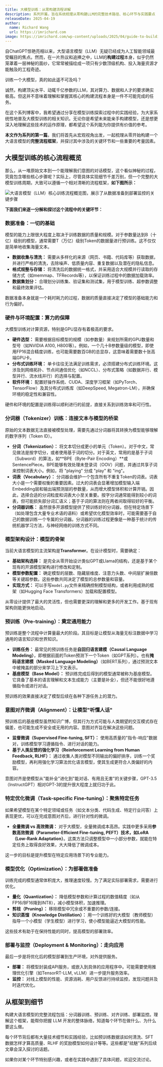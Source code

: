 ```yaml
---
title: 大模型训练：从零构建流程详解
description: 系列开篇，旨在系统梳理从零构建LLM的完整技术路径、核心环节与实践要点
releaseDate: 2025-04-19
author:
  name: Richard Wang
  url: https://imrichard.com
image: https://imrichard.com/wp-content/uploads/2025/04/guide-to-building-llms-from-scratch-cover.avif
---
```


自ChatGPT惊艳亮相以来，大型语言模型（LLM）无疑已经成为人工智能领域最受瞩目的焦点。然而，在一片热议和追捧之中，LLM的**构建过程**本身，似乎仍然笼罩着一层神秘的面纱，它常常被描绘成一项只有少数顶级机构、投入海量资源才能触及的工程奇迹。

训练一个大模型，真的如此遥不可及吗？

诚然，构建顶尖水平、动辄千亿参数的LLM，其对算力、数据和人才的要求确实极高。但这并不意味着理解和掌握其核心的构建流程本身是一件不可能完成的任务。

在这个系列博客中，我希望通过分享在模型训练探索过程中的实践经验，为大家系统性地普及大模型训练的相关知识。无论你是希望未来能亲手构建模型，还是想更深入地理解这些技术的运作原理，都希望这个系列能为你提供有价值的参考。

**本文作为系列的第一篇**，我们将首先从宏观视角出发，一起梳理从零开始构建一个大语言模型的**完整流程框架**，并探讨其中涉及的关键环节和一些重要的考量因素。

## 大模型训练的核心流程概览

那么，从一堆原始文本到一个能理解我们意图的对话模型，这个看似神秘的过程，究竟包含哪些核心步骤呢？实际上，尽管具体实现细节千差万别，但一个完整的大模型训练周期，大致可以遵循一个相对清晰的流程框架，**如下图所示：**

![大语言模型（LLM）核心训练流程概览图，展示了从数据准备到部署监控的关键步骤](https://imrichard.com/wp-content/uploads/2025/04/llm-training-process-overview.avif)

**下面我们来逐一分解和探讨这个流程中的关键环节：**

### 数据准备：一切的基础

模型的能力上限很大程度上取决于训练数据的质量和规模。对于参数量达到B（十亿）级别的模型，通常需要T（万亿）级别Token的数据量进行预训练。这不仅仅是简单地收集海量文本。

- **数据收集与清洗：** 需要从多样化的来源（网页、书籍、代码库等）获取数据，并进行严格的清洗，去除噪声、低质量内容、重复数据以及潜在的隐私信息。
- **格式规整与存储：** 将清洗后的数据统一格式，并采用适合大规模并行读取的存储方式（如memmap、TFRecords等），以保证训练过程中的数据加载效率。
- **数据集划分：** 合理划分训练集、验证集和测试集，用于模型训练、超参数调整和最终效果评估。

数据准备本身就是一个耗时耗力的过程，数据的质量直接决定了模型的基础能力和行为偏好。

### 硬件与环境配置：算力的保障

大模型训练对计算资源，特别是GPU显存有着极高的要求。

- **硬件选型：** 需要根据目标模型的规模（如参数量）来规划所需的GPU数量和型号（如NVIDIA A100, H800等）。例如，一个几十B参数量级的模型，即使用FP16混合精度训练，也可能需要数百GB的总显存，这意味着需要数十张高端GPU卡。
- **分布式训练环境：** 单卡往往无法满足训练需求，必须搭建分布式训练环境。这涉及到网络拓扑、节点间通信优化（如NCCL）、分布式策略（如数据并行、模型并行、流水线并行）的选择与配置。
- **软件环境：** 配置好操作系统、CUDA、深度学习框架（如PyTorch、TensorFlow）及其分布式训练库（如DeepSpeed, Megatron-LM），并确保环境的稳定性和兼容性。

硬件和环境的配置是训练得以顺利进行的前提，直接关系到训练效率和可行性。

### 分词器（Tokenizer）训练：连接文本与模型的桥梁

原始的文本数据无法直接被模型处理，需要先通过分词器将其转换为模型能够理解的数字序列（Token ID）。

- **分词（Tokenization）：** 将文本切分成更小的单元（Token）。对于中文，常见做法是按字切分，或者使用基于词的切分。对于英文，常用的是基于子词（Subword）的算法，如**BPE（Byte-Pair Encoding）**或SentencePiece。BPE能够有效处理未登录词（OOV）问题，并通过共享子词来控制词表大小。例如，将 "playing" 分成 "play" 和 "ing"。
- **词表（Vocabulary）：** 分词器会维护一个包含所有不重复Token的词表。词表大小是一个需要权衡的重要因素。过大的词表会显著增加模型输入端Embedding层和输出端预测层的参数量，从而增大模型体积和计算开销。因此，选择合适的分词粒度和词表大小至关重要。按字分词通常能得到较小的词表，但可能损失部分词汇语义；基于子词的算法则在两者间取得较好的平衡。
- **分词器训练：** 虽然很多开源模型提供了预训练好的分词器，但在特定场景下（如处理包含大量专业术语的语料）或希望优化模型效率时，可能需要基于自己的数据训练一个专属的分词器。分词器的训练过程更像是一种基于统计的传统机器学习方法，与神经网络的训练方式不同。

### 模型架构设计：模型的骨架

当前大语言模型的主流架构是**Transformer**。在设计模型时，需要确定：

- **基础架构选择：** 是完全从零开始设计类似GPT或Llama的结构，还是基于某个现有的开源模型架构进行修改和定制。
- **模型参数配置：** 确定模型的层数、隐藏层维度、注意力头数、中间层扩展倍数等关键超参数。这些参数共同决定了模型的总参数量和容量。
- **实现方式：** 可以手写`model.py`文件来精确控制模型结构，或者利用成熟的框架（如Hugging Face Transformers）加载和配置模型。

从零设计提供了最大的灵活性，但也需要更深的理解和更多的开发工作。基于现有架构则能更快地启动。

### 预训练（Pre-training）：奠定通用能力

预训练是整个流程中计算量最大的阶段。其目标是让模型从海量无标注数据中学习通用的语言知识和世界知识。

- **训练任务：** 最常见的预训练任务是**自回归语言建模（Causal Language Modeling）**，即根据前面的Token预测下一个Token（如GPT系列）。也有**掩码语言建模（Masked Language Modeling）**（如BERT系列），通过预测文本中被掩盖的部分来学习上下文表示。
- **基座模型（Base Model）：** 预训练完成后得到的模型通常被称为基座模型。它具备了基本的语言理解和文本生成能力（主要是补全），但还不能很好地遵循指令或进行对话。

预训练的效果直接决定了模型后续在各种下游任务上的潜力。

### 意图对齐微调（Alignment）：让模型"听懂人话"

预训练后的基座模型虽然知识广博，但其行为方式可能与人类期望的交互模式存在偏差，也可能生成不安全或无用的内容。意图对齐旨在解决这些问题。

- **监督微调（Supervised Fine-tuning, SFT）：** 使用高质量的"指令-响应"数据对，训练模型学习遵循指令、进行对话的能力。
- **基于人类反馈的强化学习（Reinforcement Learning from Human Feedback, RLHF）：** 通过收集人类对模型不同输出的偏好排序，训练一个奖励模型，再利用强化学习算法优化语言模型，使其生成更符合人类偏好的内容。

意图对齐是使模型从"能补全"进化到"能对话、有用且无害"的关键步骤，GPT-3.5（InstructGPT）相对GPT-3的提升很大程度上就归功于此。

### 特定优化微调（Task-specific Fine-tuning）：聚焦特定任务

如果希望模型在某个特定领域或任务（如文本分类、代码生成、特定行业问答）上表现更优，可以在完成意图对齐后，进行针对性的微调。

- **全量微调 vs 高效微调：** 对于大模型，全量微调成本高昂。实践中更多采用**参数高效微调（Parameter-Efficient Fine-tuning, PEFT）**技术，如**LoRA（Low-Rank Adaptation）**。这类方法只调整模型中一小部分参数，就能在特定任务上取得良好效果，大大降低了微调成本。

这一步的目标是提升模型在特定应用场景下的专业能力。

### 模型优化（Optimization）：为部署做准备

训练完成的模型通常体积庞大，推理速度较慢。为了满足实际部署需求，需要进行优化。

- **量化（Quantization）：** 降低模型参数和计算过程的数值精度（如从FP16/BF16降到INT8），减小模型体积，加速推理。
- **剪枝（Pruning）：** 移除模型中冗余或不重要的参数/连接。
- **知识蒸馏（Knowledge Distillation）：** 用一个训练好的大模型（教师模型）指导一个小模型（学生模型）进行学习，使小模型能逼近大模型的性能。

这些技术有助于在保持性能的同时，提高模型的部署效率。

### 部署与监控（Deployment & Monitoring）：走向应用

最后一步是将优化后的模型部署到生产环境，对外提供服务。

- **部署：** 将模型封装成API服务，或嵌入到具体的应用程序中。可能需要使用推理优化引擎（如TensorRT-LLM, vLLM）进一步提升服务效率。
- **监控：** 对线上模型的性能、资源消耗、用户反馈进行持续监控，发现问题并及时迭代优化。

## 从框架到细节

构建大语言模型的完整流程包括：分词器训练、预训练、对齐训练、部署监控。理解这个框架，能帮你把握 LLM 开发的整体脉络，知道每个环节在做什么、为什么要这么做。

每个环节背后都有大量技术细节和实践经验，比如预训练数据该如何清洗、SFT 数据怎样才算高质量、RLHF 的奖励模型如何设计等等。这些都是"祛魅"系列后续文章会深入探讨的话题。

如果你对某个环节特别感兴趣，或者在实践中遇到了具体问题，欢迎交流讨论。
